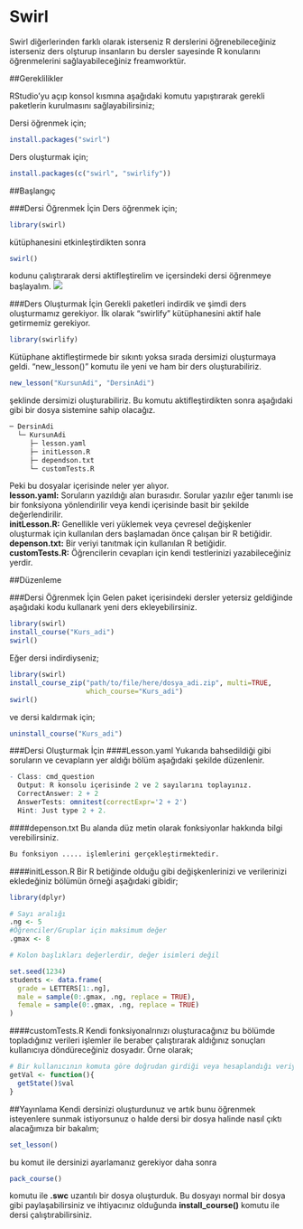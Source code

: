 # Swirl
Swirl diğerlerinden farklı olarak isterseniz R derslerini öğrenebileceğiniz isterseniz ders olşturup insanların bu dersler sayesinde R konularını öğrenmelerini sağlayabileceğiniz freamworktür.

##Gereklilikler

RStudio'yu açıp konsol kısmına aşağıdaki komutu yapıştırarak gerekli paketlerin kurulmasını sağlayabilirsiniz;

Dersi öğrenmek için;
```{r eval=FALSE}
install.packages("swirl")
```
Ders oluşturmak için;
```{r eval=FALSE}
install.packages(c("swirl", "swirlify"))
```
##Başlangıç

###Dersi Öğrenmek İçin
Ders öğrenmek için;
```{r eval=FALSE}
library(swirl)
```

kütüphanesini etkinleştirdikten sonra
```{r eval=FALSE}
swirl()
```

kodunu çalıştırarak dersi aktifleştirelim ve içersindeki dersi öğrenmeye başlayalım.
![](resim10.png)

###Ders Oluşturmak İçin
Gerekli paketleri indirdik ve şimdi ders oluşturmamız gerekiyor. İlk olarak "swirlify" kütüphanesini aktif hale getirmemiz gerekiyor.
```{r eval=FALSE}
library(swirlify)
```
Kütüphane aktifleştirmede bir sıkıntı yoksa sırada dersimizi oluşturmaya geldi. "new_lesson()" komutu ile yeni ve ham bir ders oluşturabiliriz.

```{r eval=FALSE}
new_lesson("KursunAdi", "DersinAdi")
```
şeklinde dersimizi oluşturabiliriz. Bu komutu aktifleştirdikten sonra aşağıdaki gibi bir dosya sistemine sahip olacağız.
```{r eval=FALSE}
─ DersinAdi
  └─ KursunAdi
     ├─ lesson.yaml
     ├─ initLesson.R
     ├─ dependson.txt
     └─ customTests.R
```
Peki bu dosyalar içerisinde neler yer alıyor.  
**lesson.yaml:** Soruların yazıldığı alan burasıdır. Sorular yazılır eğer tanımlı ise bir fonksiyona yönlendirilir veya kendi içerisinde basit bir şekilde değerlendirilir.  
**initLesson.R:** Genellikle veri yüklemek veya çevresel değişkenler oluşturmak için kullanılan ders başlamadan önce çalışan bir R betiğidir.  
**depenson.txt:** Bir veriyi tanıtmak için kullanılan R betiğidir.  
**customTests.R:** Öğrencilerin cevapları için kendi testlerinizi yazabileceğiniz yerdir.

##Düzenleme

###Dersi Öğrenmek İçin
Gelen paket içerisindeki dersler yetersiz geldiğinde aşağıdaki kodu kullanark yeni ders ekleyebilirsiniz.
```{r eval=FALSE}
library(swirl)
install_course("Kurs_adi")
swirl()
```

Eğer dersi indirdiyseniz;
```{r eval=FALSE}
library(swirl)
install_course_zip("path/to/file/here/dosya_adi.zip", multi=TRUE, 
                   which_course="Kurs_adi")
swirl()
```

ve dersi kaldırmak için;
```{r eval=FALSE}
uninstall_course("Kurs_adi")
```

###Dersi Oluşturmak İçin
####Lesson.yaml
Yukarıda bahsedildiği gibi soruların ve cevapların yer aldığı bölüm aşağıdaki şekilde düzenlenir.
```{r eval=FALSE}
- Class: cmd_question
  Output: R konsolu içerisinde 2 ve 2 sayılarını toplayınız.
  CorrectAnswer: 2 + 2
  AnswerTests: omnitest(correctExpr='2 + 2')
  Hint: Just type 2 + 2.
```

####depenson.txt
Bu alanda düz metin olarak fonksiyonlar hakkında bilgi verebilirsiniz.
```{r eval=FALSE}
Bu fonksiyon ..... işlemlerini gerçekleştirmektedir.
```

####initLesson.R
Bir R betiğinde olduğu gibi değişkenlerinizi ve verilerinizi ekledeğiniz bölümün örneği aşağıdaki gibidir;
```{r eval=FALSE}
library(dplyr)

# Sayı aralığı
.ng <- 5
#Öğrenciler/Gruplar için maksimum değer
.gmax <- 8

# Kolon başlıkları değerlerdir, değer isimleri değil

set.seed(1234)
students <- data.frame(
  grade = LETTERS[1:.ng],
  male = sample(0:.gmax, .ng, replace = TRUE),
  female = sample(0:.gmax, .ng, replace = TRUE)
)
```

####customTests.R
Kendi fonksiyonalrınızı oluşturacağınız bu bölümde topladığınız verileri işlemler ile beraber çalıştırarak aldığınız sonuçları kullanıcıya döndüreceğiniz dosyadır. Örne olarak;
```{r eval=FALSE}
# Bir kullanıcının komuta göre doğrudan girdiği veya hesaplandığı veriyi alın
getVal <- function(){
  getState()$val
}
```

##Yayınlama
Kendi dersinizi oluşturdunuz ve artık bunu öğrenmek isteyenlere sunmak istiyorsunuz o halde dersi bir dosya halinde nasıl çıktı alacağımıza bir bakalım;
```{r eval=FALSE}
set_lesson()
```
bu komut ile dersinizi ayarlamanız gerekiyor daha sonra
```{r eval=FALSE}
pack_course()
```
komutu ile **.swc** uzantılı bir dosya oluşturduk. Bu dosyayı normal bir dosya gibi paylaşabilirsiniz ve ihtiyacınız olduğunda **install_course()** komutu ile dersi çalıştırabilirsiniz.
